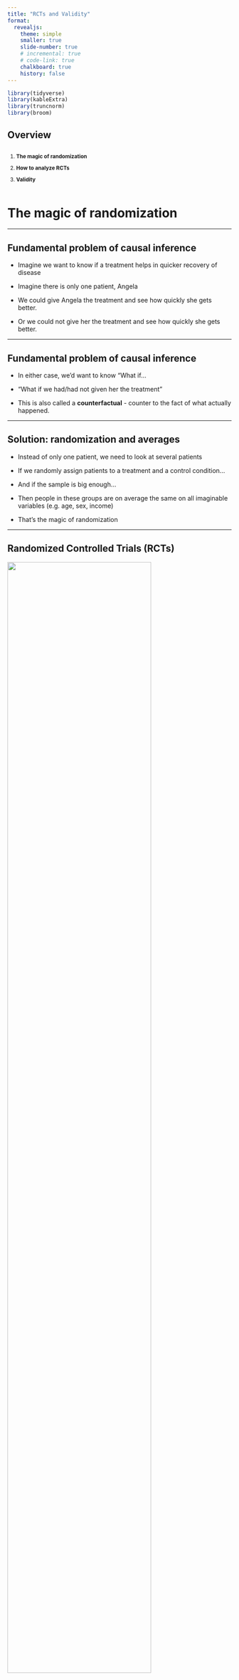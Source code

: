 ```yaml
---
title: "RCTs and Validity"
format: 
  revealjs:
    theme: simple
    smaller: true
    slide-number: true
    # incremental: true
    # code-link: true
    chalkboard: true
    history: false
---
```


```r
library(tidyverse)
library(kableExtra)
library(truncnorm)
library(broom)
```

## Overview

::::: columns
::: {.column style="font-size: smaller;"}
1.  **The magic of randomization**

2. **How to analyze RCTs**

3.  **Validity**

:::

::: {.column style="font-size: smaller;"}

:::
:::::

# The magic of randomization

---

## Fundamental problem of causal inference

- Imagine we want to know if a treatment helps in quicker recovery of disease

- Imagine there is only one patient, Angela

- We could give Angela the treatment and see how quickly she gets better.

- Or we could not give her the treatment and see how quickly she gets better.

---

## Fundamental problem of causal inference

- In either case, we’d want to know “What if… 

- "What if we had/had not given her the treatment”

- This is also called a **counterfactual** - counter to the fact of what actually happened.

---

## Solution: randomization and averages

- Instead of only one patient, we need to look at several patients

- If we randomly assign patients to a treatment and a control condition...

- And if the sample is big enough...

- Then people in these groups are on average the same on all imaginable variables (e.g. age, sex, income)

- That's the magic of randomization

---

## Randomized Controlled Trials (RCTs)

![](images/wb-4-1.png){width="80%"}

# How to analyze RCTs

---

## Analyzing RCTs is very easy

<br>

Step 1: Check that key variables are balanced between control and treatment group

(this is something we'd expect from randomization, but with small samples you might get unlucky)

<br>

Step 2: Find difference in average outcome in treatment and control groups

---

## Example RCT

```r
set.seed(1234)
fake_program_t <- tibble(person = 1:400, 
                         treatment = "Treatment",
                         age = round(rnorm(400, mean = 35, sd = 10), 0),
                         sex = sample(c("Male", "Female"), 400, replace = TRUE),
                         recovery_time = rnorm(400, mean = 3, sd = 3))

fake_program_c <- tibble(person = 401:800, 
                         treatment = "Control",
                         age = round(rnorm(400, mean = 35, sd = 10), 0),
                         sex = sample(c("Male", "Female"), 400, replace = TRUE),
                         recovery_time = rnorm(400, mean = 6, sd = 3))

imaginary_rct <- bind_rows(fake_program_t, fake_program_c) %>% 
  mutate(male_num = ifelse(sex == "Male", 1, 0))
```

```r
#| echo: true
imaginary_rct 
```

---

## 1. Check balance

```r
#| echo: true
imaginary_rct %>% 
  group_by(treatment) %>% 
  summarize(avg_age = mean(age),
            prop_male = mean(sex == "Male"))
```

---

## 2. Calculate difference

::::: columns
::: {.column}

**Group means**

```r
#| echo: true
imaginary_rct %>% 
  group_by(treatment) %>% 
  summarize(avg_outcome = round(mean(recovery_time), digits = 2))

2.90 - 6.04
```

:::

::: {.column}

**Regression**

```r
#| echo: true
rct_model <- lm(recovery_time ~ treatment, 
                data = imaginary_rct)

tidy(rct_model) |> 
  select(estimate, statistic, p.value)
```
:::

:::::

---

## Your turn: Analyzing an RCT

Imagine an NGO is planning on launching a training program designed to boost incomes. 

They ran a study on 1,000 participants over the course of 6 months and you just got your data back.

1. Download and read the data set (either here: [{{< fa table >}} `village_randomized.csv`](../data/village_randomized.csv), or from this week's content on the course website)

2. Before calculating the effect of the program, first check how well balanced the random assignment was.

3. Estimate the treatment effect. This is simply the average outcome for people in the program minus the average outcome for people not in the program. 

```r
countdown::countdown(
  minutes = 15,
  bottom = 0, 
  right = 0,
  # Fanfare when it's over
  play_sound = FALSE,
  color_border              = "#FFFFFF",
  color_text                = "#7aa81e",
  color_running_background  = "#7aa81e",
  color_running_text        = "#FFFFFF",
  color_finished_background = "#ffa07a",
  color_finished_text       = "#FFFFFF",
  font_size = "1em",
  start_immediately = TRUE
  )
```

---

## Solution 

1. Download and read the data set

```r
#| echo: true
#| eval: false
# read data
village_randomized <- read_csv("data/village_randomized.csv")
```

```r
#| echo: false
#| eval: true
# read data
village_randomized <- read_csv("../data/village_randomized.csv")
```

---

## Solution 

2. Before calculating the effect of the program, first check how well balanced the random assignment was.

```r
#| echo: true

village_randomized |>
  group_by(program) |>
  summarize(
    n = n(),
    prop_male = mean(sex_num),
    avg_age = mean(age),
    avg_pre_income = mean(pre_income)
    ) |> 
  # this rounds all numeric variables in the data frame to two digits
  mutate_if(is.numeric, ~ round(.x, digits = 2)) 
```

---

## Solution 

3. Estimate the treatment effect. This is simply the average outcome for people in the program minus the average outcome for people not in the program. 

```r
#| echo: true
# for descriptive findings
village_randomized |>
  group_by(program) |>
  summarize(avg_post = mean(post_income))
```

```r
#| echo: true
# as a regression
model_rct <- lm(post_income ~ program, data = village_randomized)
tidy(model_rct)
```

# Validity

---

## There are many different threats to validity

The overarching question is always the same: 

<br>

Can we draw valid conclusions about our research question from the data we have?

---

## External vs. internal validity

![](images/wb-4-4.png){width="80%"}

---

## Internal validity

"How well does our research design in identify the (causal) effect we are looking for?"

<br>

RCTs allows us to establish (valid) causality, but it is not immune to everything...

  - (Self-)selection
  - Attrition
  - Hawthorne
  - John Henry
  - Spillovers
  - Intervening events
  
---
  
## Self-selection
  
- If people can choose to enroll in a program, those who enroll will be different from those who do not

<br>

How to fix it? 

- Make sure randomization is happening correctly

---

## Attrition

If the people who leave a program or study are different than those who stay, the effects will be biased

<br>

How to fix it? 

- Check characteristics of those who stay and those who leave

---

## Hawthorne effect

Observing people makes them behave differently

<br>

How to fix it? 

- Hide? A tough fix...

---

## John Henry effect

Control group works hard to prove they're as good as the treatment group

<br>

How to fix it? 

- Keep two groups separate

---

## Spillover effects

Control groups are sometimes naturally affected by what the treatment group is getting

e.g. vaccine distribution in global south 

<br>

How to fix it? 

- Keep two groups separate; use distant control groups

---

## External validity

"Are our findings generalizable to the population we care about?"

<br>

::::: columns
::: {.column}

![](images/external-validity1.png){width="80%"}

:::

::: {.column}

![](images/external-validity2.png){width="70%"}

:::

:::::

---

## Lab conditions vs. real world

- Most study volunteers are weird

- **W**estern, **e**ducated, from **i**ndustrialized. **r**ich, and **d**emocratic countries

---

## Validity wrap-up

- RCTs are also vulnerable to some threats of internal validity

- RCTs **definitely don't** magically fix external validity

---

That's it for today :)



